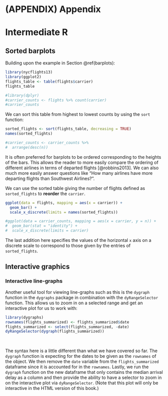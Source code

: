 # (APPENDIX) Appendix {-}

# Intermediate R {#appendix1}

## Sorted barplots

Building upon the example in Section \@ref(barplots):

```r
library(nycflights13)
library(ggplot2)
flights_table <- table(flights$carrier)
flights_table
```

```r
#library(dplyr)
#carrier_counts <- flights %>% count(carrier)
#carrier_counts
```

We can sort this table from highest to lowest counts by using the `sort` function:

```r
sorted_flights <- sort(flights_table, decreasing = TRUE)
names(sorted_flights)
```

```r
#carrier_counts <- carrier_counts %>%
#  arrange(desc(n))
```

It is often preferred for barplots to be ordered corresponding to the heights of the bars.  This allows the reader to more easily compare the ordering of different airlines in terms of departed flights [@robbins2013].  We can also much more easily answer questions like "How many airlines have more departing flights than Southwest Airlines?".

We can use the sorted table giving the number of flights defined as `sorted_flights` to **reorder** the `carrier`.

```r
ggplot(data = flights, mapping = aes(x = carrier)) +
  geom_bar() +
  scale_x_discrete(limits = names(sorted_flights))
```

```r
#ggplot(data = carrier_counts, mapping = aes(x = carrier, y = n)) +
#  geom_bar(stat = "identity") + 
#  scale_x_discrete(limits = carrier)
```

The last addition here specifies the values of the horizontal `x` axis on a discrete scale to correspond to those given by the entries of `sorted_flights`.  

## Interactive graphics


### Interactive line-graphs

Another useful tool for viewing line-graphs such as this is the `dygraph` function in the `dygraphs` package in combination with the `dyRangeSelector` function.  This allows us to zoom in on a selected range and get an interactive plot for us to work with:

```r
library(dygraphs)
rownames(flights_summarized) <- flights_summarized$date
flights_summarized <- select(flights_summarized, -date)
dyRangeSelector(dygraph(flights_summarized))
```

<br>

The syntax here is a little different than what we have covered so far.  The `dygraph` function is expecting for the dates to be given as the `rownames` of the object.  We then remove the `date` variable from the `flights_summarized` dataframe since it is accounted for in the `rownames`.  Lastly, we run the `dygraph` function on the new dataframe that only contains the median arrival delay as a column and then provide the ability to have a selector to zoom in on the interactive plot via `dyRangeSelector`.  (Note that this plot will only be interactive in the HTML version of this book.)

<!--
**`r paste0("(LC", chap, ".", (lc <- lc + 1), ")")`** Use the interactive line-graph to determine the highest median arrival delay for flights from NYC in 2013.  What date was it and what do you think contributed to it?


** ** What are three specific questions that can be more easily answered by looking at Figure 4.6 instead of Figure 4.5?

***

- Changing the labels of a plot (x-axis, y-axis)
- Changing the theme for ggplots (`ggthemes` package too)
- Adding `code_folding` and `code_download` to YAML
- `kable` function from `knitr`
- Reading in data from files in different formats
- Reshaping the data with `tidyr`

-->
